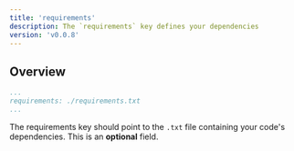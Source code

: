 ```yaml
---
title: 'requirements'
description: The `requirements` key defines your dependencies
version: 'v0.0.8'
---
```


## Overview
  ```yaml alto.yml
  ...
  requirements: ./requirements.txt
  ...
  ```

  The requirements key should point to the `.txt` file containing your code's
  dependencies. This is an **optional** field.